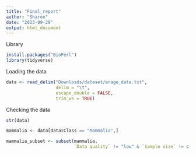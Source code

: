```yaml
---
title: "Final_report"
author: "Sharon"
date: "2023-09-29"
output: html_document
---
```

Library
```r
install.packages("BioPerl")
library(tidyverse)
```


Loading the data
```r
data <- read_delim("Downloads/dataset/anage_data.txt", 
                   delim = "\t", 
                   escape_double = FALSE, 
                   trim_ws = TRUE)
```

Checking the data
```r
str(data)
```


```r
mammalia <- data[data$Class == "Mammalia",]
```

```r
mammalia_subset <- subset(mammalia, 
                          `Data quality` != "low" & `Sample size` != c("small", "tiny)"  )
```

